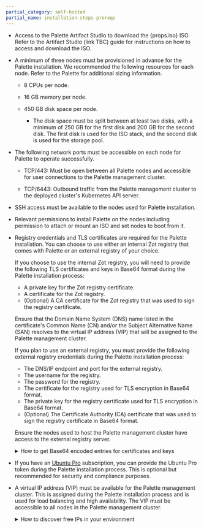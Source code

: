 ```yaml
---
partial_category: self-hosted
partial_name: installation-steps-prereqs
---
```


- Access to the Palette Artifact Studio to download the {props.iso} ISO. Refer to the Artifact Studio (link TBC)
  guide for instructions on how to access and download the ISO.

- A minimum of three nodes must be provisioned in advance for the Palette installation. We recommended the following
  resources for each node. Refer to the Palette <PaletteVertexUrlMapper edition={props.edition} text="Size Guidelines" palettePath="/install-palette#size-guidelines" vertexPath="/install-palette-vertex#size-guidelines"/> for additional sizing information.

  - 8 CPUs per node.

  - 16 GB memory per node.

  - 450 GB disk space per node.

    - The disk space must be split between at least two disks, with a minimum of 250 GB for the first disk and 200 GB
      for the second disk. The first disk is used for the ISO stack, and the second disk is used for the storage pool.

- The following network ports must be accessible on each node for Palette to operate successfully.

  - TCP/443: Must be open between all Palette nodes and accessible for user connections to the Palette management
    cluster.

  - TCP/6443: Outbound traffic from the Palette management cluster to the deployed cluster's Kubernetes API server.

- SSH access must be available to the nodes used for Palette installation.

- Relevant permissions to install Palette on the nodes including permission to attach or mount an ISO and set nodes to
  boot from it.

- Registry credentials and TLS certificates are required for the Palette installation. You can choose to use either an
  internal Zot registry that comes with Palette or an external registry of your choice.

  <Tabs>

  <TabItem value="internal-zot-registry" label="Internal Zot Registry">

  If you choose to use the internal Zot registry, you will need to provide the following TLS certificates and keys in
  Base64 format during the Palette installation process:

  - A private key for the Zot registry certificate.
  - A certificate for the Zot registry.
  - (Optional) A CA certificate for the Zot registry that was used to sign the registry certificate.

  Ensure that the Domain Name System (DNS) name listed in the certificate's Common Name (CN) and/or the Subject Alternative Name (SAN) resolves to the virtual IP address (VIP) that will be assigned to the Palette management cluster.

  </TabItem>

  <TabItem value="external-registry" label="External Registry">

  If you plan to use an external registry, you must provide the following external registry credentials during the Palette installation process:

  - The DNS/IP endpoint and port for the external registry.
  - The username for the registry.
  - The password for the registry.
  - The certificate for the registry used for TLS encryption in Base64 format.
  - The private key for the registry certificate used for TLS encryption in Base64 format.
  - (Optional) The Certificate Authority (CA) certificate that was used to sign the registry certificate in Base64 format.

  Ensure the nodes used to host the Palette management cluster have access to the external registry server.

  </TabItem>

  </Tabs>

  <details>

  <summary> How to get Base64 encoded entries for certificates and keys </summary>

  You can get the Base64 encoded entry from your certificates and keys by using the following command. Replace
  `<certificate-or-key-file>` with the filename of your certificate or key file.

  ```bash
  base64 --wrap 0 <certificate-or-key-file>
  ```

  </details>

- If you have an [Ubuntu Pro](https://ubuntu.com/pro) subscription, you can provide the Ubuntu Pro token during the
  Palette installation process. This is optional but recommended for security and compliance purposes.

- A virtual IP address (VIP) must be available for the Palette management cluster. This is assigned during the Palette
  installation process and is used for load balancing and high availability. The VIP must be accessible to all nodes in
  the Palette management cluster.

  <details>

  <summary> How to discover free IPs in your environment </summary>

  You can discover free IPs in your environment by using a tool like `arping` or `nmap`. For example, you can issue the
  following command to probe a CIDR block for free IP addresses.

  ```bash
  nmap --unprivileged -sT -Pn 10.10.200.0/24
  ```

  This command will scan the CIDR block and output any hosts it finds.

  ```shell hideClipboard title="Example nmap output"
  Nmap scan report for test-worker-pool-cluster2-6655ab7a-tyuio.company.dev (10.10.200.2)
  Host is up.
  All 1000 scanned ports on test-worker-pool-cluster2-6655ab7a-tyuio.company.dev (10.10.200.2) are in ignored states.
  Not shown: 1000 filtered tcp ports (no-response)
  ```

  For any free IP addresses, you can use `arping` to double-check if the IP is available.

  ```bash title="Example arping command"
  arping -D -c 4 10.10.200.101
  ```

  ```shell hideClipboard title="Example arping output"
  ARPING 10.10.200.101 from 0.0.0.0 ens103
  Sent 4 probes (4 broadcast(s))
  Received 0 response(s)
  ```

  If you receive no responses like the example output above, the IP address is likely free.

  </details>